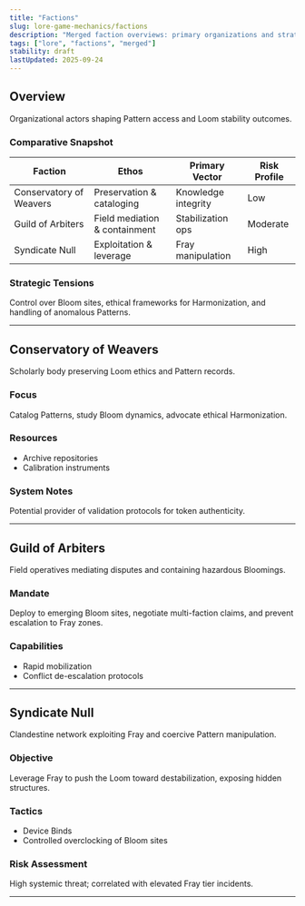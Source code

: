 ```yaml
---
title: "Factions"
slug: lore-game-mechanics/factions
description: "Merged faction overviews: primary organizations and strategic tensions."
tags: ["lore", "factions", "merged"]
stability: draft
lastUpdated: 2025-09-24
---
```


## Overview

Organizational actors shaping Pattern access and Loom stability outcomes.

### Comparative Snapshot

| Faction                 | Ethos                         | Primary Vector      | Risk Profile |
| ----------------------- | ----------------------------- | ------------------- | ------------ |
| Conservatory of Weavers | Preservation & cataloging     | Knowledge integrity | Low          |
| Guild of Arbiters       | Field mediation & containment | Stabilization ops   | Moderate     |
| Syndicate Null          | Exploitation & leverage       | Fray manipulation   | High         |

### Strategic Tensions

Control over Bloom sites, ethical frameworks for Harmonization, and handling of anomalous Patterns.

---

## Conservatory of Weavers

Scholarly body preserving Loom ethics and Pattern records.

### Focus

Catalog Patterns, study Bloom dynamics, advocate ethical Harmonization.

### Resources

- Archive repositories
- Calibration instruments

### System Notes

Potential provider of validation protocols for token authenticity.

---

## Guild of Arbiters

Field operatives mediating disputes and containing hazardous Bloomings.

### Mandate

Deploy to emerging Bloom sites, negotiate multi-faction claims, and prevent escalation to Fray zones.

### Capabilities

- Rapid mobilization
- Conflict de-escalation protocols

---

## Syndicate Null

Clandestine network exploiting Fray and coercive Pattern manipulation.

### Objective

Leverage Fray to push the Loom toward destabilization, exposing hidden structures.

### Tactics

- Device Binds
- Controlled overclocking of Bloom sites

### Risk Assessment

High systemic threat; correlated with elevated Fray tier incidents.

---
